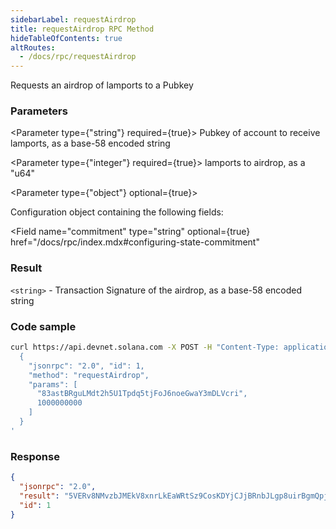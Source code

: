 ```yaml
---
sidebarLabel: requestAirdrop
title: requestAirdrop RPC Method
hideTableOfContents: true
altRoutes:
  - /docs/rpc/requestAirdrop
---
```


Requests an airdrop of lamports to a Pubkey

<DocSideBySide>

<DocLeftSide>

### Parameters

<Parameter type={"string"} required={true}>
  Pubkey of account to receive lamports, as a base-58 encoded string
</Parameter>

<Parameter type={"integer"} required={true}>
  lamports to airdrop, as a "u64"
</Parameter>

<Parameter type={"object"} optional={true}>

Configuration object containing the following fields:

<Field
  name="commitment"
  type="string"
  optional={true}
  href="/docs/rpc/index.mdx#configuring-state-commitment"
></Field>

</Parameter>

### Result

`<string>` - Transaction Signature of the airdrop, as a base-58 encoded string

</DocLeftSide>

<DocRightSide>

### Code sample

```bash
curl https://api.devnet.solana.com -X POST -H "Content-Type: application/json" -d '
  {
    "jsonrpc": "2.0", "id": 1,
    "method": "requestAirdrop",
    "params": [
      "83astBRguLMdt2h5U1Tpdq5tjFoJ6noeGwaY3mDLVcri",
      1000000000
    ]
  }
'
```

### Response

```json
{
  "jsonrpc": "2.0",
  "result": "5VERv8NMvzbJMEkV8xnrLkEaWRtSz9CosKDYjCJjBRnbJLgp8uirBgmQpjKhoR4tjF3ZpRzrFmBV6UjKdiSZkQUW",
  "id": 1
}
```

</DocRightSide>
</DocSideBySide>
